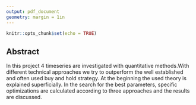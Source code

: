 ```yaml
---
output: pdf_document
geometry: margin = 1in
---
```


```r
knitr::opts_chunk$set(echo = TRUE)
```

## Abstract

In this project 4 timeseries are investigated with quantitative methods.With different technical approaches we try to outperform the well established and often used buy and hold strategy. At the beginning the used theory is explained superficially. In the search for the best parameters, specific optimizations are calculated according to three approaches and the results are discussed. 

